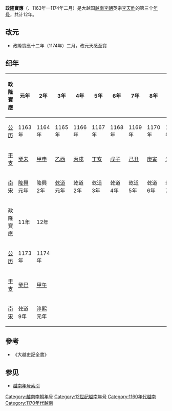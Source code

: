 {{Eranamebox|年号=政隆寶應
|起讫时间= 1163年—1174年
|政权= [[越南李朝|越南李朝]]
|帝王= 英宗[[李天祚|李天祚]]
|历时= 12年
|timeline=
|说明=
}}
'''政隆寶應'''（{{lang|vi|Chính Long Bảo Ứng}}、1163年—1174年二月）是大越国[[越南李朝|越南李朝]]英宗[[李天祚|李天祚]]的第三个[[年号|年号]]，共计12年。

==改元==
*政隆寶應十二年（1174年）二月，改元天感至寶

==纪年==

{| class="wikitable"  style="text-align:center"
!政隆寶應||元年||2年||3年||4年||5年||6年||7年||8年||9年||10年
|-
|[[公历|公历]]||1163年||1164年||1165年||1166年||1167年||1168年||1169年||1170年||1171年||1172年 
|-
|[[干支|干支]]||[[癸未|癸未]]||[[甲申|甲申]]||[[乙酉|乙酉]]||[[丙戌|丙戌]]||[[丁亥|丁亥]]||[[戊子|戊子]]||[[己丑|己丑]]||[[庚寅|庚寅]]||[[辛卯|辛卯]]||[[壬辰|壬辰]] 
|-
|[[南宋|南宋]]||[[隆興|隆興]]元年||隆興2年||[[乾道_(宋孝宗)|乾道]]元年||乾道2年||乾道3年||乾道4年||乾道5年||乾道6年||乾道7年||乾道8年
|- style="font-weight:bold"
|政隆寶應||11年||12年
|-
|[[公历|公历]]||1173年||1174年
|-
|[[干支|干支]]||[[癸巳|癸巳]]||[[甲午|甲午]]
|-
|[[南宋|南宋]]||乾道9年||[[淳熙|淳熙]]元年
|}

==參考==
*《大越史記全書》

==参见==
*[[越南年号索引|越南年号索引]]

{{年号|[[大定_(李天祚)|大定]]|[[越南年号索引|越南李朝年号]]|[[天感至寶|天感至寶]]}}
{{越南年號}}
[[Category:越南李朝年号|Category:越南李朝年号]]
[[Category:12世纪越南年号|Category:12世纪越南年号]]
[[Category:1160年代越南|Category:1160年代越南]]
[[Category:1170年代越南|Category:1170年代越南]]